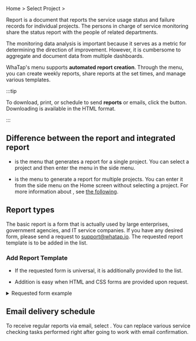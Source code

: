 Home > Select Project > <Cmdname sid="report" className="uitext" />

Report is a document that reports the service usage status and failure records for individual projects. The persons in charge of service monitoring share the status report with the people of related departments.

The monitoring data analysis is important because it serves as a metric for determining the direction of improvement. However, it is cumbersome to aggregate and document data from multiple dashboards.  

WhaTap's <Cmdname sid="report" className="uitext" /> menu supports **automated report creation**. Through the <Cmdname sid="report" className="uitext" /> menu, you can create weekly reports, share reports at the set times, and manage various templates.

:::tip

To download, print, or schedule to send **reports** or emails, click the button. Downloading is available in the HTML format.

:::

## Difference between the report and integrated report

- <Cmdname sid="report" className="uitext" /> is the menu that generates a report for a single project. You can select a project and then enter the <Cmdname sid="report" className="uitext" /> menu in the side menu.

- <Cmdname sid="integrated_report" className="uitext" /> is the menu to generate a report for multiple projects. You can enter it from the side menu on the Home screen without selecting a project. For more information about <Cmdname sid="integrated_report" className="uitext" />, see [the following](integrated-report).

## Report types

The basic report is a form that is actually used by large enterprises, government agencies, and IT service companies. If you have any desired form, please send a request to support@whatap.io. The requested report template is to be added in the <Cmdname sid="report" className="uitext" /> list.

### Add Report Template

- If the requested form is universal, it is additionally provided to the <Cmdname sid="report" className="uitext" /> list.

- Addition is easy when HTML and CSS forms are provided upon request.

<details>

<summary>Requested form example</summary>

When requesting an additional report form, it is recommended to attach the desired HTML and CSS forms as shown in the example. See the following example file for more details. 

- <a target="_blank" href={ require("/exp/custom-report-template.html.zip").default } download>Example file</a>: After downloading, unzip the <span class='api'>ZIP</span> format to see the example file in the <span class='api'>HTML</span> format. Instructions to CSS and HTML areas for customization are described in the comments in the file.

<iframe src="/exp/custom-report-template.html" height="1050px" width="100%" scrolling="no"></iframe>

</details>

## Email delivery schedule

To receive regular reports via email, select <Cmdname sid="set_up_emailing" className="uitext" />. You can replace various service checking tasks performed right after going to work with email confirmation.

<ImgLang img='report_mail.png' desc='report mail' />

